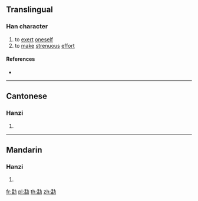{{character info/new}}
==Translingual==

===Han character===
{{Han char|rn=19|rad=力|as=06|sn=8|four=|canj=HRKS|ids=⿰舌力}}

# to [[exert]] [[oneself]]
# to [[make]] [[strenuous]] [[effort]]

====References====
* {{Han ref|kx=0147.220|hdz=10369.140|uh=351A|ud=13594}}

----

==Cantonese==

===Hanzi===
{{yue-hanzi|jyut=[[aau2]], [[haau2]]|y=aau2, haau2}}

# {{defn|lang=yue|sort=力06}}

----

==Mandarin==

===Hanzi===
{{cmn-hanzi|pin=[[jié]] ([[jie2]])|wg=chieh<sup>2</sup>}}

# {{defn|lang=cmn|sort=力06}}

[[fr:㔚]]
[[pl:㔚]]
[[th:㔚]]
[[zh:㔚]]